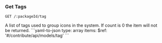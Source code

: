 ### Get Tags

```
GET /:packageId/tag
```

<Tabs>
  <Tab title='Description'>
    A list of tags used to group icons in the system. If count is 0 the item will not be returned.
  </Tab>
  <Tab title='Response'>
    ```yaml-to-json
    type: array
    items:
      $ref: '#/contribute/api/models/tag'
    ```
  </Tab>
</Tabs>